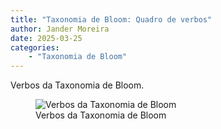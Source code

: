 ```yaml
---
title: "Taxonomia de Bloom: Quadro de verbos"
author: Jander Moreira
date: 2025-03-25
categories:
    - "Taxonomia de Bloom"
---
```


<!-- 
Arquivos com nomes começados com '_' não são incluídos e podem ser usados como rascunhos.
-->

Verbos da Taxonomia de Bloom.

![Verbos da Taxonomia de Bloom](taxonomia-de-bloom-verbos.png)

